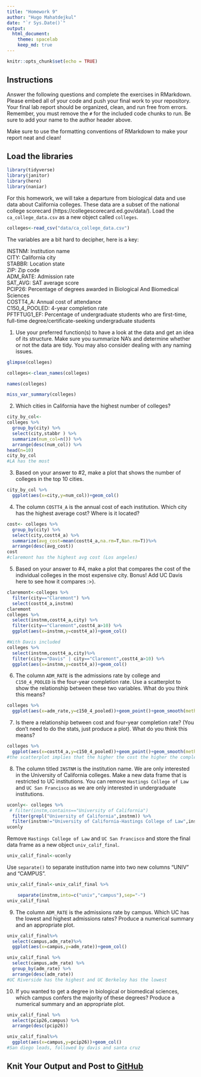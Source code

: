 ```yaml
---
title: "Homework 9"
author: "Hugo Mahatdejkul"
date: "`r Sys.Date()`"
output:
  html_document: 
    theme: spacelab
    keep_md: true
---
```


```r
knitr::opts_chunk$set(echo = TRUE)
```

## Instructions
Answer the following questions and complete the exercises in RMarkdown. Please embed all of your code and push your final work to your repository. Your final lab report should be organized, clean, and run free from errors. Remember, you must remove the `#` for the included code chunks to run. Be sure to add your name to the author header above.  

Make sure to use the formatting conventions of RMarkdown to make your report neat and clean!  

## Load the libraries
```r
library(tidyverse)
library(janitor)
library(here)
library(naniar)
``` 

For this homework, we will take a departure from biological data and use data about California colleges. These data are a subset of the national college scorecard (https://collegescorecard.ed.gov/data/). Load the `ca_college_data.csv` as a new object called `colleges`.
```r
colleges<-read_csv("data/ca_college_data.csv")
```

The variables are a bit hard to decipher, here is a key:  

INSTNM: Institution name  
CITY: California city  
STABBR: Location state  
ZIP: Zip code  
ADM_RATE: Admission rate  
SAT_AVG: SAT average score  
PCIP26: Percentage of degrees awarded in Biological And Biomedical Sciences  
COSTT4_A: Annual cost of attendance  
C150_4_POOLED: 4-year completion rate  
PFTFTUG1_EF: Percentage of undergraduate students who are first-time, full-time degree/certificate-seeking undergraduate students  

1. Use your preferred function(s) to have a look at the data and get an idea of its structure. Make sure you summarize NA's and determine whether or not the data are tidy. You may also consider dealing with any naming issues.
```r
glimpse(colleges)

colleges<-clean_names(colleges)

names(colleges)

miss_var_summary(colleges) 
```

2. Which cities in California have the highest number of colleges?
```r
city_by_col<-
colleges %>%
  group_by(city) %>%
  select(city,stabbr ) %>%
  summarize(num_col=n()) %>%
  arrange(desc(num_col)) %>%
head(n=10)
city_by_col
#LA has the most 
```

3. Based on your answer to #2, make a plot that shows the number of colleges in the top 10 cities.
```r
city_by_col %>%
  ggplot(aes(x=city,y=num_col))+geom_col()
```

4. The column `COSTT4_A` is the annual cost of each institution. Which city has the highest average cost? Where is it located?
```r
cost<- colleges %>%
  group_by(city) %>%
  select(city,costt4_a) %>%
  summarize(avg_cost=mean(costt4_a,na.rm=T,Nan.rm=T))%>%
  arrange(desc(avg_cost))
cost
#claremont has the highest avg cost (Los angeles)
```

5. Based on your answer to #4, make a plot that compares the cost of the individual colleges in the most expensive city. Bonus! Add UC Davis here to see how it compares :>).
```r
claremont<-colleges %>%
  filter(city=="Claremont") %>%
  select(costt4_a,instnm)
claremont
colleges %>%
  select(instnm,costt4_a,city) %>%
  filter(city=="Claremont",costt4_a>10) %>%
  ggplot(aes(x=instnm,y=costt4_a))+geom_col()
```

```r
#With Davis included
colleges %>%
  select(instnm,costt4_a,city)%>%
  filter(city=="Davis" | city=="Claremont",costt4_a>10) %>%
  ggplot(aes(x=instnm,y=costt4_a))+geom_col()
```


6. The column `ADM_RATE` is the admissions rate by college and `C150_4_POOLED` is the four-year completion rate. Use a scatterplot to show the relationship between these two variables. What do you think this means?
```r
colleges %>%
  ggplot(aes(x=adm_rate,y=c150_4_pooled))+geom_point()+geom_smooth(method=lm,se=T)
```

7. Is there a relationship between cost and four-year completion rate? (You don't need to do the stats, just produce a plot). What do you think this means?
```r
colleges %>%
  ggplot(aes(x=costt4_a,y=c150_4_pooled))+geom_point()+geom_smooth(method=lm,se=T)
#the scatterplot implies that the higher the cost the higher the completion rate.

```

8. The column titled `INSTNM` is the institution name. We are only interested in the University of California colleges. Make a new data frame that is restricted to UC institutions. You can remove `Hastings College of Law` and `UC San Francisco` as we are only interested in undergraduate institutions.
```r
uconly<- colleges %>%
 # filter(instm,contains=="University of California")
  filter(grepl("University of California",instnm)) %>%
  filter(instnm!="University of California-Hastings College of Law",instnm!="University of California-San Francisco")
uconly
```

Remove `Hastings College of Law` and `UC San Francisco` and store the final data frame as a new object `univ_calif_final`.
```r
univ_calif_final<-uconly
```

Use `separate()` to separate institution name into two new columns "UNIV" and "CAMPUS".
```r
univ_calif_final<-univ_calif_final %>%

    separate(instnm,into=c("univ","campus"),sep="-")
univ_calif_final
```

9. The column `ADM_RATE` is the admissions rate by campus. Which UC has the lowest and highest admissions rates? Produce a numerical summary and an appropriate plot.
```r
univ_calif_final%>%
  select(campus,adm_rate)%>%
  ggplot(aes(x=campus,y=adm_rate))+geom_col()

univ_calif_final %>%
  select(campus,adm_rate) %>%
  group_by(adm_rate) %>%
  arrange(desc(adm_rate))
#UC Riverside has the highest and UC Berkeley has the lowest

```

10. If you wanted to get a degree in biological or biomedical sciences, which campus confers the majority of these degrees? Produce a numerical summary and an appropriate plot.
```r
univ_calif_final %>%
  select(pcip26,campus) %>%
  arrange(desc(pcip26)) 
```

```r
univ_calif_final%>%
  ggplot(aes(x=campus,y=pcip26))+geom_col()
#San diego leads, followed by davis and santa cruz
```

## Knit Your Output and Post to [GitHub](https://github.com/FRS417-DataScienceBiologists)